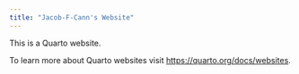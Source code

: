 ```yaml
---
title: "Jacob-F-Cann's Website"
---
```


This is a Quarto website.

To learn more about Quarto websites visit <https://quarto.org/docs/websites>.
